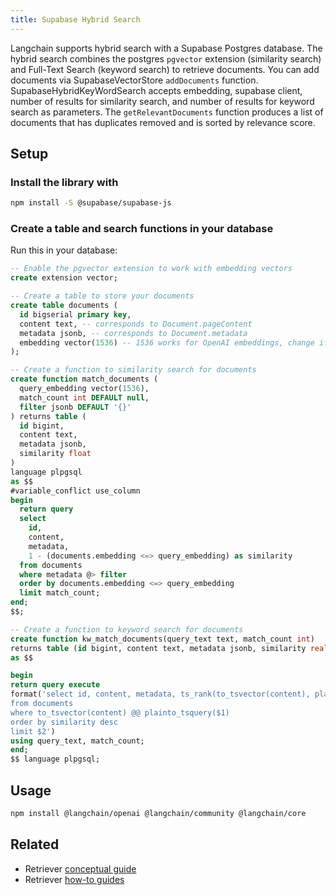 ```yaml
---
title: Supabase Hybrid Search
---
```


Langchain supports hybrid search with a Supabase Postgres database. The hybrid search combines the postgres `pgvector` extension (similarity search) and Full-Text Search (keyword search) to retrieve documents. You can add documents via SupabaseVectorStore `addDocuments` function. SupabaseHybridKeyWordSearch accepts embedding, supabase client, number of results for similarity search, and number of results for keyword search as parameters. The `getRelevantDocuments` function produces a list of documents that has duplicates removed and is sorted by relevance score.

## Setup

### Install the library with

```bash npm
npm install -S @supabase/supabase-js
```
### Create a table and search functions in your database

Run this in your database:

```sql
-- Enable the pgvector extension to work with embedding vectors
create extension vector;

-- Create a table to store your documents
create table documents (
  id bigserial primary key,
  content text, -- corresponds to Document.pageContent
  metadata jsonb, -- corresponds to Document.metadata
  embedding vector(1536) -- 1536 works for OpenAI embeddings, change if needed
);

-- Create a function to similarity search for documents
create function match_documents (
  query_embedding vector(1536),
  match_count int DEFAULT null,
  filter jsonb DEFAULT '{}'
) returns table (
  id bigint,
  content text,
  metadata jsonb,
  similarity float
)
language plpgsql
as $$
#variable_conflict use_column
begin
  return query
  select
    id,
    content,
    metadata,
    1 - (documents.embedding <=> query_embedding) as similarity
  from documents
  where metadata @> filter
  order by documents.embedding <=> query_embedding
  limit match_count;
end;
$$;

-- Create a function to keyword search for documents
create function kw_match_documents(query_text text, match_count int)
returns table (id bigint, content text, metadata jsonb, similarity real)
as $$

begin
return query execute
format('select id, content, metadata, ts_rank(to_tsvector(content), plainto_tsquery($1)) as similarity
from documents
where to_tsvector(content) @@ plainto_tsquery($1)
order by similarity desc
limit $2')
using query_text, match_count;
end;
$$ language plpgsql;
```
## Usage


<IntegrationInstallTooltip/>

```bash npm
npm install @langchain/openai @langchain/community @langchain/core
```


<SupabaseHybrid />

## Related

- Retriever [conceptual guide](/oss/python/concepts/retrievers)
- Retriever [how-to guides](/oss/python/how-to/#retrievers)
